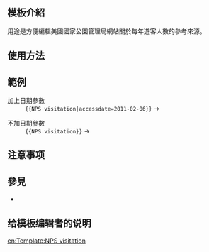 <includeonly><!-- 在這裡加入模板的保護標識 --></includeonly><noinclude>{{template doc page viewed directly}}</noinclude>
<!-- 在本行下編輯模板說明 -->
== 模板介紹 ==
用途是方便編輯美國國家公園管理局網站關於每年遊客人數的參考來源。

== 使用方法 ==

== 範例 ==
;加上日期參數
:<tt><nowiki>{{NPS visitation|accessdate=2011-02-06}}</nowiki></tt> → {{NPS visitation|accessdate=2011-02-06}}

;不加日期參數
:<tt><nowiki>{{NPS visitation}}</nowiki></tt> → {{NPS visitation}}

== 注意事项 ==

== 參見 ==
*{{Tl|NPS area}}

== 给模板编辑者的说明 ==

<includeonly>
<!-- 本行下加入模板的分類 -->

<!-- 本行下加入模板的跨語言鏈接 -->
[[en:Template:NPS visitation]]
</includeonly>